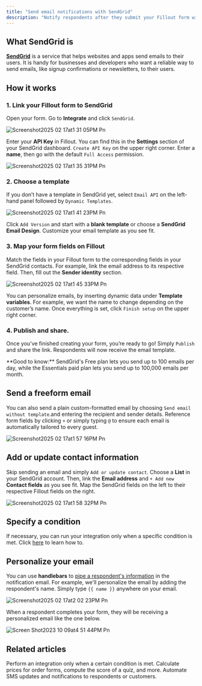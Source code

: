 ```yaml
---
title: "Send email notifications with SendGrid"
description: "Notify respondents after they submit your Fillout form with customizable emails that can include dynamic data. Add or update their existing contact information."
---
```


## What SendGrid is

[**SendGrid**](https://sendgrid.com/) is a service that helps websites and apps send emails to their users. It is handy for businesses and developers who want a reliable way to send emails, like signup confirmations or newsletters, to their users.

## How it works

### 1. Link your Fillout form to SendGrid

Open your form. Go to **Integrate** and click `SendGrid`.

![Screenshot2025 02 17at1 31 05PM Pn](/images/Screenshot2025-02-17at1.31.05PM.png)

Enter your **API Key** in Fillout. You can find this in the **Settings** section of your SendGrid dashboard. `Create API Key` on the upper right corner. Enter a **name**, then go with the default `Full Access` permission.

![Screenshot2025 02 17at1 35 31PM Pn](/images/Screenshot2025-02-17at1.35.31PM.png)

### 2. Choose a template

If you don’t have a template in SendGrid yet, select `Email API` on the left-hand panel followed by `Dynamic Templates`.

![Screenshot2025 02 17at1 41 23PM Pn](/images/Screenshot2025-02-17at1.41.23PM.png)

Click `Add Version` and start with a **blank template** or choose a **SendGrid Email Design**. Customize your email template as you see fit.

### 3. Map your form fields on **Fillout**

Match the fields in your Fillout form to the corresponding fields in your SendGrid contacts. For example, link the email address to its respective field. Then, fill out the **Sender identity** section.

![Screenshot2025 02 17at1 45 33PM Pn](/images/Screenshot2025-02-17at1.45.33PM.png)

You can personalize emails, by inserting dynamic data under **Template variables**. For example, we want the name to change depending on the customer’s name. Once everything is set, click `Finish setup` on the upper right corner.

### 4. Publish and share.

Once you’ve finished creating your form, you’re ready to go\! Simply `Publish` and share the link. Respondents will now receive the email template.

<Check>
  **Good to know:** SendGrid's Free plan lets you send up to 100 emails per day, while the Essentials paid plan lets you send up to 100,000 emails per month.
</Check>

## Send a freeform email

You can also send a plain custom-formatted email by choosing `Send email without template`.and entering the recipient and sender details. Reference form fields by clicking `+` or simply typing `@` to ensure each email is automatically tailored to every guest.

![Screenshot2025 02 17at1 57 16PM Pn](/images/Screenshot2025-02-17at1.57.16PM.png)

## **Add or update contact information**

Skip sending an email and simply `Add or update contact`. Choose a **List** in your SendGrid account. Then, link the **Email address** and `+ Add new` **Contact fields** as you see fit. Map the SendGrid fields on the left to their respective Fillout fields on the right.

![Screenshot2025 02 17at1 58 32PM Pn](/images/Screenshot2025-02-17at1.58.32PM.png)

## **Specify a condition**

If necessary, you can run your integration only when a specific condition is met. Click [here](https://www.notion.so/Conditional-integration-logic-180148986f5d47b981b5de5580b00169?pvs=21) to learn how to.

## Personalize your email

You can use **handlebars** to [pipe a respondent's information](https://docs.sendgrid.com/for-developers/sending-email/using-handlebars) in the notification email. For example, we'll personalize the email by adding the respondent's name. Simply type `{{ name }}` anywhere on your email.

![Screenshot2025 02 17at2 02 23PM Pn](/images/Screenshot2025-02-17at2.02.23PM.png)

When a respondent completes your form, they will be receiving a personalized email like the one below.

![Screen Shot2023 10 09at4 51 44PM Pn](/images/ScreenShot2023-10-09at4.51.44PM.png)

## Related articles

<CardGroup cols={3}>
  <Card title="Conditional integration logic" icon="gear-complex" iconType="regular" color="#FFC738">
Perform an integration only when a certain condition is met.
  </Card>
  <Card title="Calculations and variables" icon="calculator-simple" iconType="regular" color="#FFC738">
Calculate prices for order forms, compute the score of a quiz, and more.
  </Card>
  <Card title="Send messages with Twilio" icon="message-sms" iconType="regular" color="#FFC738">
Automate SMS updates and notifications to respondents or customers.
  </Card>
</CardGroup>